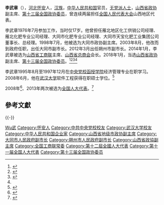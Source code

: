 '''李武章'''（{{bd|1959年|7月|}}），[[河北|河北]][[怀安|怀安]]人，[[汉族|汉族]]，[[中华人民共和国|中华人民共和国]]官员，[[无党派人士|无党派人士]]，[[山西省政协|山西省政协]]副主席、[[中国人民政治协商会议第十三届全国委员会委员名单|第十三届全国政协委员]]，曾连续两届担任[[全国人民代表大会|全国人民代表大会]]山西地区代表。

李武章1976年7月参加工作，当时仅17岁。他曾担任雁北地区化工供销公司经理、雁北化肥专业公司经理、大同市化肥专业公司经理、大同市天宝化肥工业集团公司董事长、总经理。1998年7月，他被选为大同市政协副主席。2003年8月，他改而到政府任职，出任大同市副市长。2012年3月出任朔州市副市长。2014年1月，李武章被选为[[山西省工商联|山西省工商联]]主席、[[山西省总商会|山西省总商会]]会长。2018年1月，当选[[山西省政协|山西省政协]]副主席、[[中国人民政治协商会议第十三届全国委员会委员名单|第十三届全国政协委员]]。<ref>{{Cite web|url=http://sports.163.com/18/0126/06/D92BRKK400051C89.html|title=中国人民政治协商会议第十三届全国委员会委员名单|accessdate=2018-01-26|last=|work=网易|archive-url=https://web.archive.org/web/20180127143232/http://sports.163.com/18/0126/06/D92BRKK400051C89.html|archive-date=2018-01-27|dead-url=yes}}</ref><ref>{{cite news|title=黄晓薇当选山西省政协主席(图/简历)|url=http://news.sina.com.cn/c/nd/2018-01-29/doc-ifyqyesy3815571.shtml|accessdate=2018-01-29|work=中国共产党新闻网|agency=新华社|date=2018-01-29|archive-date=2019-05-11|archive-url=https://web.archive.org/web/20190511120803/http://news.sina.com.cn/c/nd/2018-01-29/doc-ifyqyesy3815571.shtml|dead-url=no}}</ref><ref>{{cite news|title=李武章当选山西省工商联主席、省总商会会长|url=http://news.ifeng.com/mainland/renshi/detail_2014_01/24/33331004_0.shtml=2014-01-24日|newspaper=凤凰网|accessdate=2021-12-28|archive-date=2018-09-30|archive-url=https://web.archive.org/web/20180930124315/http://news.ifeng.com/mainland/renshi/detail_2014_01/24/33331004_0.shtml=2014-01-24%E6%97%A5|dead-url=no}}</ref><ref name="ce" />

李武章1995年8月至1997年12月在[[中央党校函授学院|中央党校函授学院]]经济管理专业在职学习。2008年6月，他在[[武汉大学|武汉大学]]软件工程获得在职硕士学位。<ref name="ce">{{cite news|title=李武章当选山西省工商联主席、省总商会会长(图/简历)|url=http://politics.people.com.cn/n/2014/0124/c70731-24220080.html|accessdate=2018-01-30|work=中国经济网|date=2014-01-24|archive-date=2018-01-30|archive-url=https://web.archive.org/web/20180130204154/http://politics.people.com.cn/n/2014/0124/c70731-24220080.html|dead-url=no}}</ref>

2008年<ref>{{cite news|title=全国人大代表信息-李武章|url= http://210.82.31.1:8084/delegate/viewDelegate.action?dbid=110249|accessdate=2013-04-05|newspaper=全国人大网|archive-url=https://web.archive.org/web/20140107054312/http://www.npc.gov.cn/delegate/viewDelegate.action?dbid=110249|archive-date=2014-01-07|dead-url=yes}}</ref>、2013年两次被选为[[全国人大代表|全国人大代表]]。<ref>{{cite news|title=全国人大代表信息-李武章|url= http://210.82.31.1:8084/delegate/viewDelegate.action?dbid=120250|accessdate=2013-03-28|newspaper=全国人大网|archive-url=https://web.archive.org/web/20140107054315/http://www.npc.gov.cn/delegate/viewDelegate.action?dbid=120250|archive-date=2014-01-07|dead-url=yes}}</ref>

== 參考文獻 ==
{{reflist}}

{{-}}
{{start box}}
{{s-civ}}
{{s-before|[[张复明|张复明]]}}
{{s-title|[[山西省工商业联合会|山西省工商业联合会]]主席<br>[[山西省总商会|山西省总商会]]会长|2014年1月—}}
{{s-inc}}
{{end box}}

{{山西省领导人}}
{{中华全国工商业联合会第十二届执行委员会}}

{{Authority control}}
{{DEFAULTSORT:Li Wuzhang}}
[[Category:李姓|Wu武]]
[[Category:怀安人|Category:怀安人]]
[[Category:中共中央党校校友|Category:中共中央党校校友]]
[[Category:武汉大学校友|Category:武汉大学校友]]
[[Category:中华人民共和国企业家|Category:中华人民共和国企业家]]
[[Category:山西省地级市政协副主席|Category:山西省地级市政协副主席]]
[[Category:大同市人民政府副市长|Category:大同市人民政府副市长]]
[[Category:朔州市人民政府副市长|Category:朔州市人民政府副市长]]
[[Category:山西省政協副主席|Category:山西省政協副主席]]
[[Category:全国工商联常委|Category:全国工商联常委]]
[[Category:第十二屆全國人大代表|Category:第十二屆全國人大代表]]
[[Category:第十一届全国人大代表|Category:第十一届全国人大代表]]
[[Category:第十三届全国政协委员|Category:第十三届全国政协委员]]